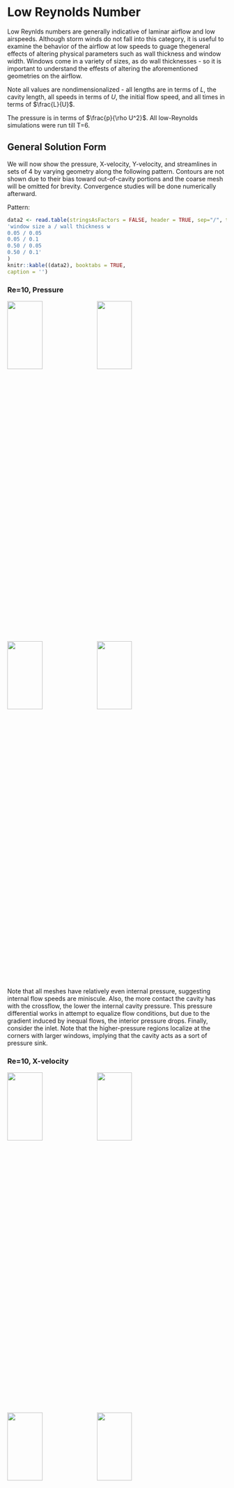 

# Low Reynolds Number  

Low Reynlds numbers are generally indicative of laminar airflow and low airspeeds. Although storm winds do not fall into this category, it is useful to examine the behavior of the airflow at low speeds to guage thegeneral effects of altering physical parameters such as wall thickness and window width. Windows come in a variety of sizes, as do wall thicknesses - so it is important to understand the effests of altering the aforementioned geometries on the airflow.

Note all values are nondimensionalized - all lengths are in terms of $L$, the cavity length, all speeds in terms of $U$, the initial flow speed, and all times in terms of $\frac{L}{U}$.  

The pressure is in terms of $\frac{p}{\rho U^2}$. All low-Reynolds simulations were run till T=6.  


## General Solution Form  

We will now show the pressure, X-velocity, Y-velocity, and streamlines in sets of 4 by varying geometry along the following pattern. Contours are not shown due to their bias toward out-of-cavity portions and the coarse mesh will be omitted for brevity. Convergence studies will be done numerically afterward.    


Pattern:  

```{r, tidy=FALSE}
data2 <- read.table(stringsAsFactors = FALSE, header = TRUE, sep="/", text =
'window size a / wall thickness w
0.05 / 0.05
0.05 / 0.1
0.50 / 0.05
0.50 / 0.1'
)
knitr::kable((data2), booktabs = TRUE,
caption = '')
```

### Re=10, Pressure

![](../plots/run_10_10_005_005/P.jpg){width=40% height=20%}
![](../plots/run_10_10_005_01/P.jpg){width=40% height=20%}
![](../plots/run_10_10_050_005/P.jpg){width=40% height=20%}
![](../plots/run_10_10_050_01/P.jpg){width=40% height=20%}  

Note that all meshes have relatively even internal pressure, suggesting internal flow speeds are miniscule.
Also, the more contact the cavity has with the crossflow, the lower the internal cavity pressure. This pressure differential works in attempt to equalize flow conditions, but due to the gradient induced by inequal flows, the interior pressure drops. 
Finally, consider the inlet. Note that the higher-pressure regions localize at the corners with larger windows, implying that the cavity acts as a sort of pressure sink.   


### Re=10, X-velocity

![](../plots/run_10_10_005_005/U_X.jpg){width=40% height=20%}
![](../plots/run_10_10_005_01/U_X.jpg){width=40% height=20%}
![](../plots/run_10_10_050_005/U_X.jpg){width=40% height=20%}
![](../plots/run_10_10_050_01/U_X.jpg){width=40% height=20%}  

Similarly, the flow x-velocity dissipates across the window in amounts positively correlated with larger and thinner windows. This is due to the reduced physical impedence of an impermiable zero-flow velocity structure that is the wall.
No discernible cavity flow can be seen yet.  

### Re=10, Y-velocity

![](../plots/run_10_10_005_005/U_Y.jpg){width=40% height=20%}
![](../plots/run_10_10_005_01/U_Y.jpg){width=40% height=20%}
![](../plots/run_10_10_050_005/U_Y.jpg){width=40% height=20%}
![](../plots/run_10_10_050_01/U_Y.jpg){width=40% height=20%}  

The same story can be seen in the y-velocities, but now there can be seen a cavity circulation (by the mild color differences inside the cavity).
Note that the windows of 0.05 width produce really mild, near-complete cavity circulation, while the larger windows of 0.5 width produce much stronger but incomplete circulation
(the corners are relatively unaffected).  

### Re=10, Streamlines

![](../plots/run_10_10_005_005/U-Magnitude_streamlines.jpg){width=40% height=20%}
![](../plots/run_10_10_005_01/U-Magnitude_streamlines.jpg){width=40% height=20%}
![](../plots/run_10_10_050_005/U-Magnitude_streamlines.jpg){width=40% height=20%}
![](../plots/run_10_10_050_01/U-Magnitude_streamlines.jpg){width=40% height=20%}  

This is confirmed by the streamline plots. Note that there are between 1-3 transition vortices. At maximum, with the most neck-like window, there is a vortice the window opening, one in the window
another in opening to the cavity. These three vortices connect the crossflow to the internal centralized vortex. When the window is broadened, these vortices all combine to form a single large transition vortice. Finally, note the center of the centralized vortice is very close to the center, and the crossflow bend is similarly symmetric, despite the flow directionality. This symmetry is probably due to the low Reynolds number of the flow.  

### Re=200, Pressure

![](../plots/run_10_10_005_005/P.jpg){width=40% height=20%}
![](../plots/run_10_10_005_01/P.jpg){width=40% height=20%}
![](../plots/run_10_10_050_005/P.jpg){width=40% height=20%}
![](../plots/run_10_10_050_01/P.jpg){width=40% height=20%}  

The pressure for Re=200 is very similar to that of Re=10 - the cavity acts like a simple pressure sink.
  
### Re=200, X-velocity

![](../plots/run_10_200_005_005/U_X.jpg){width=40% height=20%}
![](../plots/run_10_200_005_01/U_X.jpg){width=40% height=20%}
![](../plots/run_10_200_050_005/U_X.jpg){width=40% height=20%}
![](../plots/run_10_200_050_01/U_X.jpg){width=40% height=20%}  

The only major difference is the asymmetry, which is probably due to the Reynolds number. Note that these solutions are also stable, and have been checked by flow visualization over time.  

### Re=200, Y-velocity

![](../plots/run_10_200_005_005/U_Y.jpg){width=40% height=20%}
![](../plots/run_10_200_005_01/U_Y.jpg){width=40% height=20%}
![](../plots/run_10_200_050_005/U_Y.jpg){width=40% height=20%}
![](../plots/run_10_200_050_01/U_Y.jpg){width=40% height=20%}  
 
Note that in addition to the asymmetry (same as seen in the x-velocity plots), there is an additional hydraulic jump right at the upper-right window corner, as the flow resumes high speed.  
We will return to this in the high Reynolds section, as with increasing Re, this sort of jump can cause additional effects. We can also see the prominent third transition vortice clearly in the top-right plot. 

### Re=200, Streamlines

![](../plots/run_10_200_005_005/U-Magnitude_streamlines.jpg){width=40% height=20%}
![](../plots/run_10_200_005_01/U-Magnitude_streamlines.jpg){width=40% height=20%}
![](../plots/run_10_200_050_005/U-Magnitude_streamlines.jpg){width=40% height=20%}
![](../plots/run_10_200_050_01/U-Magnitude_streamlines.jpg){width=40% height=20%}  

Note the prominent third transition vortice. Otherwise, everything is as expected from Re=10 flow, except for the asymmetry.

## Vortice Positions  

Convergence can easily be seen by looking at the centralized vortex position for both meshes, by differing geometry.

```{r, tidy=FALSE}
data2 <- read.table(stringsAsFactors = FALSE, header = TRUE, sep="/", text =
'meshfactor/Reynolds/window(a)/wall(w)/Vortex Center Location along Y
5/10/0.05/0.05/0.835
10/10/0.05/0.05/0.8525
5/10/0.05/0.1/0.965
10/10/0.05/0.1/0.965
5/10/0.50/0.05/0.565
10/10/0.50/0.05/0.5725
5/10/0.50/0.1/0.605
10/10/0.50/0.1/0.6075
5/50/0.05/0.05/0.835
10/50/0.05/0.05/0.8525
5/50/0.05/0.1/0.965
10/50/0.05/0.1/0.6075
5/50/0.50/0.05/0.655
10/50/0.50/0.05/0.6625
5/50/0.50/0.1/0.685
10/50/0.50/0.1/0.6875
5/200/0.05/0.05/0.855
10/200/0.05/0.05/0.8675
5/200/0.05/0.1/0.975
10/200/0.05/0.1/0.6875
5/200/0.50/0.05/0.765
10/200/0.50/0.05/0.7725
5/200/0.50/0.1/0.825
10/200/0.50/0.1/0.8325'
)
knitr::kable((data2), booktabs = TRUE,
caption = '')
```

## Window Wall Solution Profiles

Now consider the profiles along the left and right window walls; the vertical segments along the inside of the window.  

### Re=10

![](../plots/Profiles/B_p_10.jpg){width=100% height=40%}  
![](../plots/Profiles/C_p_10.jpg){width=100% height=40%}  
![](../plots/Profiles/B_u_10.jpg){width=100% height=40%}  
![](../plots/Profiles/C_u_10.jpg){width=100% height=40%}  
![](../plots/Profiles/B_v_10.jpg){width=100% height=40%}  
![](../plots/Profiles/C_v_10.jpg){width=100% height=40%}  


### Re=200

![](../plots/Profiles/B_p_200.jpg){width=100% height=40%}  
![](../plots/Profiles/C_p_200.jpg){width=100% height=40%}  
![](../plots/Profiles/B_u_200.jpg){width=100% height=40%}  
![](../plots/Profiles/C_u_200.jpg){width=100% height=40%}  
![](../plots/Profiles/B_v_200.jpg){width=100% height=40%}  
![](../plots/Profiles/C_v_200.jpg){width=100% height=40%}  


## Cavity Midline Solution Profile

Now consider the profiles along the vertical midline down the cavity; from the middle of the window down to the back of the cavity.  

### Re=10

![](../plots/Profiles/E_p_10.jpg){width=100% height=40%}  
![](../plots/Profiles/E_u_10.jpg){width=100% height=40%}  
![](../plots/Profiles/E_v_10.jpg){width=100% height=40%}  


### Re=200

![](../plots/Profiles/E_p_200.jpg){width=100% height=40%}   
![](../plots/Profiles/E_u_200.jpg){width=100% height=40%}  
![](../plots/Profiles/E_v_200.jpg){width=100% height=40%}    
